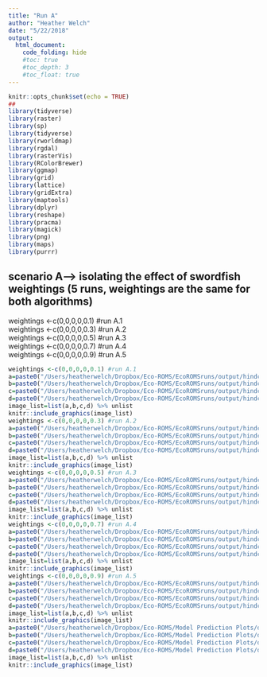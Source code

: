 ```yaml
---
title: "Run A"
author: "Heather Welch"
date: "5/22/2018"
output: 
  html_document:
    code_folding: hide
    #toc: true
    #toc_depth: 3
    #toc_float: true
---
```


```r
knitr::opts_chunk$set(echo = TRUE)
##
library(tidyverse)
library(raster)
library(sp)
library(tidyverse)
library(rworldmap)
library(rgdal)
library(rasterVis)
library(RColorBrewer)
library(ggmap)
library(grid)
library(lattice)
library(gridExtra)
library(maptools)
library(dplyr)
library(reshape)
library(pracma)
library(magick)
library(png)
library(maps)
library(purrr)
```
## scenario A--> isolating the effect of swordfish weightings (5 runs, weightings are the same for both algorithms)  
weightings <-c(0,0,0,0,0.1) #run A.1  
weightings <-c(0,0,0,0,0.3) #run A.2  
weightings <-c(0,0,0,0,0.5) #run A.3  
weightings <-c(0,0,0,0,0.7) #run A.4  
weightings <-c(0,0,0,0,0.9) #run A.5  


```r
weightings <-c(0,0,0,0,0.1) #run A.1  
a=paste0("/Users/heatherwelch/Dropbox/Eco-ROMS/EcoROMSruns/output/hindcast_ms/mean/EcoROMS_original_",paste0(weightings,collapse="_"),"_1995-09-11_mean.png")
b=paste0("/Users/heatherwelch/Dropbox/Eco-ROMS/EcoROMSruns/output/hindcast_ms/mean/EcoROMS_original_unscaled_",paste0(weightings,collapse="_"),"_1995-09-11_mean.png")
c=paste0("/Users/heatherwelch/Dropbox/Eco-ROMS/EcoROMSruns/output/hindcast_ms/marxan_run_A/marxan_",paste0(weightings,collapse="_"),"_1995-09-11_raw.png")
d=paste0("/Users/heatherwelch/Dropbox/Eco-ROMS/EcoROMSruns/output/hindcast_ms/marxan_run_A/marxan_",paste0(weightings,collapse="_"),"_1995-09-11_raw_unscaled.png")
image_list=list(a,b,c,d) %>% unlist
knitr::include_graphics(image_list)
weightings <-c(0,0,0,0,0.3) #run A.2
a=paste0("/Users/heatherwelch/Dropbox/Eco-ROMS/EcoROMSruns/output/hindcast_ms/mean/EcoROMS_original_",paste0(weightings,collapse="_"),"_1995-09-11_mean.png")
b=paste0("/Users/heatherwelch/Dropbox/Eco-ROMS/EcoROMSruns/output/hindcast_ms/mean/EcoROMS_original_unscaled_",paste0(weightings,collapse="_"),"_1995-09-11_mean.png")
c=paste0("/Users/heatherwelch/Dropbox/Eco-ROMS/EcoROMSruns/output/hindcast_ms/marxan_run_A/marxan_",paste0(weightings,collapse="_"),"_1995-09-11_raw.png")
d=paste0("/Users/heatherwelch/Dropbox/Eco-ROMS/EcoROMSruns/output/hindcast_ms/marxan_run_A/marxan_",paste0(weightings,collapse="_"),"_1995-09-11_raw_unscaled.png")
image_list=list(a,b,c,d) %>% unlist
knitr::include_graphics(image_list)
weightings <-c(0,0,0,0,0.5) #run A.3  
a=paste0("/Users/heatherwelch/Dropbox/Eco-ROMS/EcoROMSruns/output/hindcast_ms/mean/EcoROMS_original_",paste0(weightings,collapse="_"),"_1995-09-11_mean.png")
b=paste0("/Users/heatherwelch/Dropbox/Eco-ROMS/EcoROMSruns/output/hindcast_ms/mean/EcoROMS_original_unscaled_",paste0(weightings,collapse="_"),"_1995-09-11_mean.png")
c=paste0("/Users/heatherwelch/Dropbox/Eco-ROMS/EcoROMSruns/output/hindcast_ms/marxan_run_A/marxan_",paste0(weightings,collapse="_"),"_1995-09-11_raw.png")
d=paste0("/Users/heatherwelch/Dropbox/Eco-ROMS/EcoROMSruns/output/hindcast_ms/marxan_run_A/marxan_",paste0(weightings,collapse="_"),"_1995-09-11_raw_unscaled.png")
image_list=list(a,b,c,d) %>% unlist
knitr::include_graphics(image_list)
weightings <-c(0,0,0,0,0.7) #run A.4 
a=paste0("/Users/heatherwelch/Dropbox/Eco-ROMS/EcoROMSruns/output/hindcast_ms/mean/EcoROMS_original_",paste0(weightings,collapse="_"),"_1995-09-11_mean.png")
b=paste0("/Users/heatherwelch/Dropbox/Eco-ROMS/EcoROMSruns/output/hindcast_ms/mean/EcoROMS_original_unscaled_",paste0(weightings,collapse="_"),"_1995-09-11_mean.png")
c=paste0("/Users/heatherwelch/Dropbox/Eco-ROMS/EcoROMSruns/output/hindcast_ms/marxan_run_A/marxan_",paste0(weightings,collapse="_"),"_1995-09-11_raw.png")
d=paste0("/Users/heatherwelch/Dropbox/Eco-ROMS/EcoROMSruns/output/hindcast_ms/marxan_run_A/marxan_",paste0(weightings,collapse="_"),"_1995-09-11_raw_unscaled.png")
image_list=list(a,b,c,d) %>% unlist
knitr::include_graphics(image_list)
weightings <-c(0,0,0,0,0.9) #run A.5  
a=paste0("/Users/heatherwelch/Dropbox/Eco-ROMS/EcoROMSruns/output/hindcast_ms/mean/EcoROMS_original_",paste0(weightings,collapse="_"),"_1995-09-11_mean.png")
b=paste0("/Users/heatherwelch/Dropbox/Eco-ROMS/EcoROMSruns/output/hindcast_ms/mean/EcoROMS_original_unscaled_",paste0(weightings,collapse="_"),"_1995-09-11_mean.png")
c=paste0("/Users/heatherwelch/Dropbox/Eco-ROMS/EcoROMSruns/output/hindcast_ms/marxan_run_A/marxan_",paste0(weightings,collapse="_"),"_1995-09-11_raw.png")
d=paste0("/Users/heatherwelch/Dropbox/Eco-ROMS/EcoROMSruns/output/hindcast_ms/marxan_run_A/marxan_",paste0(weightings,collapse="_"),"_1995-09-11_raw_unscaled.png")
image_list=list(a,b,c,d) %>% unlist
knitr::include_graphics(image_list)
a=paste0("/Users/heatherwelch/Dropbox/Eco-ROMS/Model Prediction Plots/daily_predictions/swor/swor_1995-09-11_mean.png")
b=paste0("/Users/heatherwelch/Dropbox/Eco-ROMS/Model Prediction Plots/daily_predictions/lbst_nolat/lbst_nolat_1995-09-11_mean.png")
c=paste0("/Users/heatherwelch/Dropbox/Eco-ROMS/Model Prediction Plots/daily_predictions/blshobs/blshobs_1995-09-11_mean.png")
d=paste0("/Users/heatherwelch/Dropbox/Eco-ROMS/Model Prediction Plots/daily_predictions/blshtrk_nolat/blshtrk_nolat_1995-09-11_mean.png")
image_list=list(a,b,c,d) %>% unlist
knitr::include_graphics(image_list)
```

